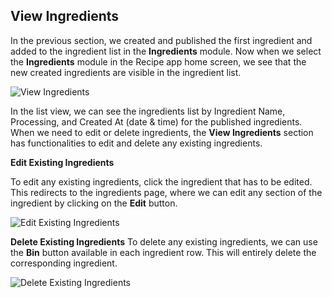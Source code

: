 ## View Ingredients

In the previous section, we created and published the first ingredient and added to the ingredient list in the **Ingredients** module. Now when we select the **Ingredients** module in the Recipe app home screen, we see that the new created ingredients are visible in the ingredient list.

![View Ingredients](\images\ingredients\view-ingredients\view-ingredients.png "View Ingredients")

In the list view, we can see the ingredients list by Ingredient Name, Processing, and Created At (date & time) for the published ingredients. When we need to edit or delete ingredients, the **View Ingredients** section has functionalities to edit and delete any existing ingredients.

**Edit Existing Ingredients**

To edit any existing ingredients, click the ingredient that has to be edited. This redirects to the ingredients page, where we can edit any section of the ingredient by clicking on the **Edit** button.

![Edit Existing Ingredients](\images\ingredients\view-ingredients\edit-ingredients.png "Edit Ingredients")

**Delete Existing Ingredients**
To delete any existing ingredients, we can use the **Bin** button available in each ingredient row. This will entirely delete the corresponding ingredient.

![Delete Existing Ingredients](\images\ingredients\view-ingredients\delete-ingredients.png "Edit Ingredients")
